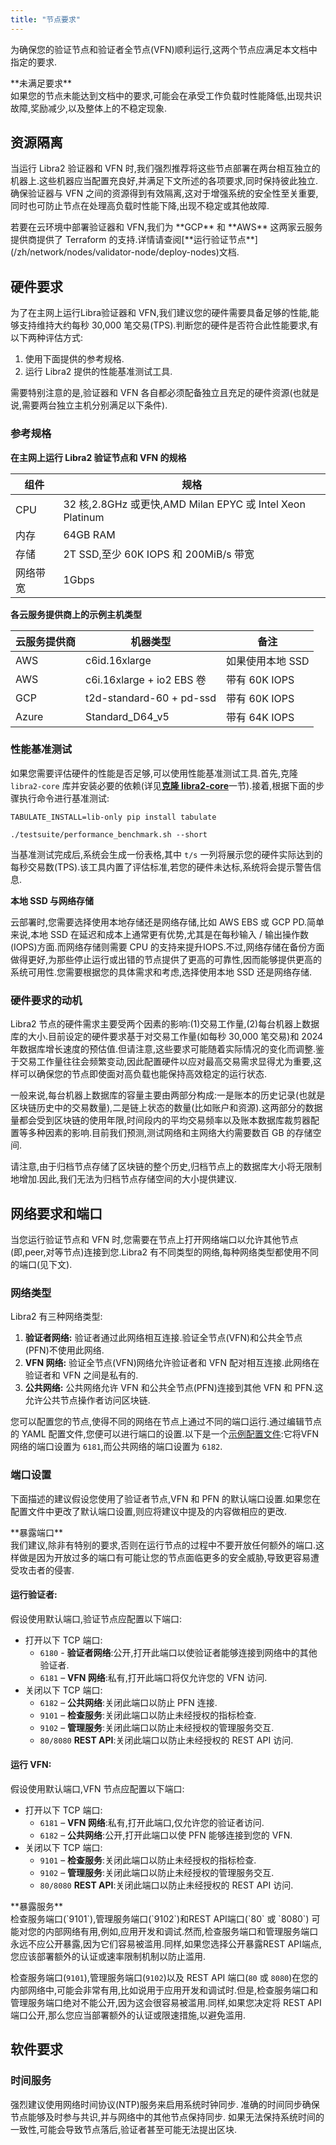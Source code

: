 ```yaml
---
title: "节点要求"
---
```



为确保您的验证节点和验证者全节点(VFN)顺利运行,这两个节点应满足本文档中指定的要求.

<Aside type="caution">
  **未满足要求**<br />
  如果您的节点未能达到文档中的要求,可能会在承受工作负载时性能降低,出现共识故障,奖励减少,以及整体上的不稳定现象.
</Aside>

## 资源隔离

当运行 Libra2 验证器和 VFN 时,我们强烈推荐将这些节点部署在两台相互独立的机器上.这些机器应当配置充良好,并满足下文所述的各项要求,同时保持彼此独立.确保验证器与 VFN 之间的资源得到有效隔离,这对于增强系统的安全性至关重要,同时也可防止节点在处理高负载时性能下降,出现不稳定或其他故障.

<Aside type="note">
  若要在云环境中部署验证器和 VFN,我们为 **GCP** 和 **AWS** 这两家云服务提供商提供了 Terraform 的支持.详情请查阅[**运行验证节点**](/zh/network/nodes/validator-node/deploy-nodes)文档.
</Aside>

## 硬件要求

为了在主网上运行Libra验证器和 VFN,我们建议您的硬件需要具备足够的性能,能够支持维持大约每秒 30,000 笔交易(TPS).判断您的硬件是否符合此性能要求,有以下两种评估方式:

1. 使用下面提供的参考规格.
2. 运行 Libra2 提供的性能基准测试工具.

需要特别注意的是,验证器和 VFN 各自都必须配备独立且充足的硬件资源(也就是说,需要两台独立主机分别满足以下条件).

### 参考规格

**在主网上运行 Libra2 验证节点和 VFN 的规格**

| 组件   | 规格                                                   |
| ---- | ---------------------------------------------------- |
| CPU  | 32 核,2.8GHz 或更快,AMD Milan EPYC 或 Intel Xeon Platinum |
| 内存   | 64GB RAM                                             |
| 存储   | 2T SSD,至少 60K IOPS 和 200MiB/s 带宽                     |
| 网络带宽 | 1Gbps                                                |

**各云服务提供商上的示例主机类型**

| 云服务提供商 | 机器类型                     | 备注          |
| ------ | ------------------------ | ----------- |
| AWS    | c6id.16xlarge            | 如果使用本地 SSD  |
| AWS    | c6i.16xlarge + io2 EBS 卷 | 带有 60K IOPS |
| GCP    | t2d-standard-60 + pd-ssd | 带有 60K IOPS |
| Azure  | Standard\_D64\_v5          | 带有 64K IOPS |

### 性能基准测试

如果您需要评估硬件的性能是否足够,可以使用性能基准测试工具.首先,克隆 `libra2-core` 库并安装必要的依赖(详见[**克隆 libra2-core**](/zh/network/nodes/building-from-source#clone-the-libra2-core-repo)一节).接着,根据下面的步骤执行命令进行基准测试:

```shellscript filename="终端"
TABULATE_INSTALL=lib-only pip install tabulate

./testsuite/performance_benchmark.sh --short
```

当基准测试完成后,系统会生成一份表格,其中 `t/s` 一列将展示您的硬件实际达到的每秒交易数(TPS).该工具内置了评估标准,若您的硬件未达标,系统将会提示警告信息.

**本地 SSD 与网络存储**

云部署时,您需要选择使用本地存储还是网络存储,比如 AWS EBS 或 GCP PD.简单来说,本地 SSD 在延迟和成本上通常更有优势,尤其是在每秒输入 / 输出操作数(IOPS)方面.而网络存储则需要 CPU 的支持来提升IOPS.不过,网络存储在备份方面做得更好,为那些停止运行或出错的节点提供了更高的可靠性,因而能够提供更高的系统可用性.您需要根据您的具体需求和考虑,选择使用本地 SSD 还是网络存储.

### 硬件要求的动机

Libra2 节点的硬件需求主要受两个因素的影响:(1)交易工作量,(2)每台机器上数据库的大小.目前设定的硬件要求基于对交易工作量(如每秒 30,000 笔交易)和 2024 年数据库增长速度的预估值.但请注意,这些要求可能随着实际情况的变化而调整.鉴于交易工作量往往会频繁变动,因此配置硬件以应对最高交易需求显得尤为重要,这样可以确保您的节点即使面对高负载也能保持高效稳定的运行状态.

一般来说,每台机器上数据库的容量主要由两部分构成:一是账本的历史记录(也就是区块链历史中的交易数量),二是链上状态的数量(比如账户和资源).这两部分的数据量都会受到区块链的使用年限,时间段内的平均交易频率以及账本数据库裁剪器配置等多种因素的影响.目前我们预测,测试网络和主网络大约需要数百 GB 的存储空间.

请注意,由于归档节点存储了区块链的整个历史,归档节点上的数据库大小将无限制地增加.因此,我们无法为归档节点存储空间的大小提供建议.

## 网络要求和端口

当您运行验证节点和 VFN 时,您需要在节点上打开网络端口以允许其他节点(即,peer,对等节点)连接到您.Libra2 有不同类型的网络,每种网络类型都使用不同的端口(见下文).

### 网络类型

Libra2 有三种网络类型:

1. **验证者网络:** 验证者通过此网络相互连接.验证全节点(VFN)和公共全节点(PFN)不使用此网络.
2. **VFN 网络:** 验证全节点(VFN)网络允许验证者和 VFN 配对相互连接.此网络在验证者和 VFN 之间是私有的.
3. **公共网络:** 公共网络允许 VFN 和公共全节点(PFN)连接到其他 VFN 和 PFN.这允许公共节点操作者访问区块链.

您可以配置您的节点,使得不同的网络在节点上通过不同的端口运行.通过编辑节点的 YAML 配置文件,您便可以进行端口的设置.以下是一个[示例配置文件](https://github.com/libra2org/libra2-core/blob/4ce85456853c7b19b0a751fb645abd2971cc4c0c/docker/compose/libra2-node/fullnode.yaml#L10):它将VFN网络的端口设置为 `6181`,而公共网络的端口设置为 `6182`.

### 端口设置

下面描述的建议假设您使用了验证者节点,VFN 和 PFN 的默认端口设置.如果您在配置文件中更改了默认端口设置,则应将建议中提及的内容做相应的更改.

<Aside type="caution">
  **暴露端口**<br />
  我们建议,除非有特别的要求,否则在运行节点的过程中不要开放任何额外的端口.这样做是因为开放过多的端口有可能让您的节点面临更多的安全威胁,导致更容易遭受攻击者的侵害.
</Aside>

#### 运行验证者:

假设使用默认端口,验证节点应配置以下端口:

- 打开以下 TCP 端口:
  - `6180` - **验证者网络**:公开,打开此端口以使验证者能够连接到网络中的其他验证者.
  - `6181` – **VFN 网络**:私有,打开此端口将仅允许您的 VFN 访问.
- 关闭以下 TCP 端口:
  - `6182` – **公共网络**:关闭此端口以防止 PFN 连接.
  - `9101` – **检查服务**:关闭此端口以防止未经授权的指标检查.
  - `9102` – **管理服务**:关闭此端口以防止未经授权的管理服务交互.
  - `80/8080` **REST API**:关闭此端口以防止未经授权的 REST API 访问.

#### 运行 VFN:

假设使用默认端口,VFN 节点应配置以下端口:

- 打开以下 TCP 端口:
  - `6181` – **VFN 网络**:私有,打开此端口,仅允许您的验证者访问.
  - `6182` – **公共网络**:公开,打开此端口以使 PFN 能够连接到您的 VFN.
- 关闭以下 TCP 端口:
  - `9101` – **检查服务**:关闭此端口以防止未经授权的指标检查.
  - `9102` – **管理服务**:关闭此端口以防止未经授权的管理服务交互.
  - `80/8080` **REST API**:关闭此端口以防止未经授权的 REST API 访问.

<Aside type="caution">
  **暴露服务**<br />
  检查服务端口(`9101`),管理服务端口(`9102`)和REST API端口(`80` 或 `8080`)
  可能对您的内部网络有用,例如,应用开发和调试.然而,检查服务端口和管理服务端口永远不应公开暴露,因为它们容易被滥用.同样,如果您选择公开暴露REST API端点,您应该部署额外的认证或速率限制机制以防止滥用.

  检查服务端口(`9101`),管理服务端口(`9102`)以及 REST API 端口(`80` 或 `8080`)在您的内部网络中,可能会非常有用,比如说用于应用开发和调试时.但是,检查服务端口和管理服务端口绝对不能公开,因为这会很容易被滥用.同样,如果您决定将 REST API 端口公开,那么您应当部署额外的认证或限速措施,以避免滥用.
</Aside>

## 软件要求

### 时间服务

强烈建议使用网络时间协议(NTP)服务来启用系统时钟同步.
准确的时间同步确保节点能够及时参与共识,并与网络中的其他节点保持同步.
如果无法保持系统时间的一致性,可能会导致节点落后,验证者甚至可能无法提出区块.
